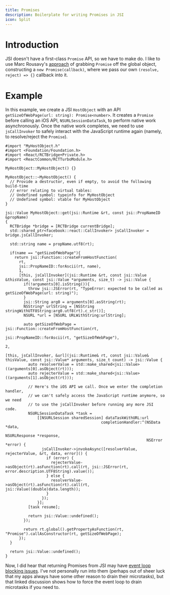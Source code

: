 ```yaml
---
title: Promises
description: Boilerplate for writing Promises in JSI
icon: Split
---
```


# Introduction

JSI doesn't have a first-class `Promise` API, so we have to make do. I like to use Marc Rousavy's [approach](https://github.com/mrousavy/react-native-multithreading/blob/master/cpp/RNMultithreadingInstaller.cpp#L102) of grabbing `Promise` off the global object, constructing a `new Promise(callback)`, where we pass our own `(resolve, reject) => {}` callback into it.

# Example

In this example, we create a JSI `HostObject` with an API `getSizeOfWebPage(url: string): Promise<number>`. It creates a `Promise` before calling an iOS API, `NSURLSessionDataTask`, to perform native work asynchronously. Once the native work completes, we need to use `jsCallInvoker` to safely interact with the JavaScript runtime again (namely, to resolve/reject the `Promise`).

```objective-cpp
#import "MyHostObject.h"
#import <Foundation/Foundation.h>
#import <React/RCTBridge+Private.h>
#import <ReactCommon/RCTTurboModule.h>

MyHostObject::MyHostObject() {}

MyHostObject::~MyHostObject() {
  // Provide a destructor, even if empty, to avoid the following build-time
  // error relating to virtual tables:
  // Undefined symbol: typeinfo for MyHostObject
  // Undefined symbol: vtable for MyHostObject
}

jsi::Value MyHostObject::get(jsi::Runtime &rt, const jsi::PropNameID &propName)
{
  RCTBridge *bridge = [RCTBridge currentBridge];
  std::shared_ptr<facebook::react::CallInvoker> jsCallInvoker = bridge.jsCallInvoker;

  std::string name = propName.utf8(rt);

  if(name == "getSizeOfWebPage"){
    return jsi::Function::createFromHostFunction(
      rt,
      jsi::PropNameID::forAscii(rt, name),
      1,
      [this, jsCallInvoker](jsi::Runtime &rt, const jsi::Value &thisValue, const jsi::Value *arguments, size_t) -> jsi::Value {
        if(!arguments[0].isString()){
          throw jsi::JSError(rt, "TypeError: expected to be called as getSizeOfWebPage(url: string)");
        }
        jsi::String arg0 = arguments[0].asString(rt);
        NSString* urlString = [NSString stringWithUTF8String:arg0.utf8(rt).c_str()];
        NSURL *url = [NSURL URLWithString:urlString];

        auto getSizeOfWebPage = jsi::Function::createFromHostFunction(rt,
                                                                         jsi::PropNameID::forAscii(rt, "getSizeOfWebPage"),
                                                                         2,
                                                                      [this, jsCallInvoker, &url](jsi::Runtime& rt, const jsi::Value& thisValue, const jsi::Value* arguments, size_t count) -> jsi::Value {
          auto resolverValue = std::make_shared<jsi::Value>((arguments[0].asObject(rt)));
          auto rejecterValue = std::make_shared<jsi::Value>((arguments[1].asObject(rt)));

          // Here's the iOS API we call. Once we enter the completion handler,
          // we can't safely access the JavaScript runtime anymore, so we need
          // to use the jsCallInvoker before running any more JSI code.
          NSURLSessionDataTask *task =
              [[NSURLSession sharedSession] dataTaskWithURL:url
                                          completionHandler:^(NSData *data,
                                                              NSURLResponse *response,
                                                              NSError *error) {
                jsCallInvoker->invokeAsync([resolverValue, rejecterValue, &rt, data, error]() {
                  if (error) {
                    rejecterValue->asObject(rt).asFunction(rt).call(rt, jsi::JSError(rt, error.description.UTF8String).value());
                  } else {
                    resolverValue->asObject(rt).asFunction(rt).call(rt, jsi::Value((double)data.length));
                  }
                });
              }];
          [task resume];

          return jsi::Value::undefined();
        });

        return rt.global().getPropertyAsFunction(rt, "Promise").callAsConstructor(rt, getSizeOfWebPage);
      });
  }

  return jsi::Value::undefined();
}
```

Now, I did hear that returning Promises from JSI may have [event loop blocking issues](https://github.com/facebook/react-native/issues/33006#issuecomment-1034983813). I've not personally run into them (perhaps out of sheer luck that my apps always have some other reason to drain their microtasks), but that linked discussion shows how to force the event loop to drain microtasks if you need to.

